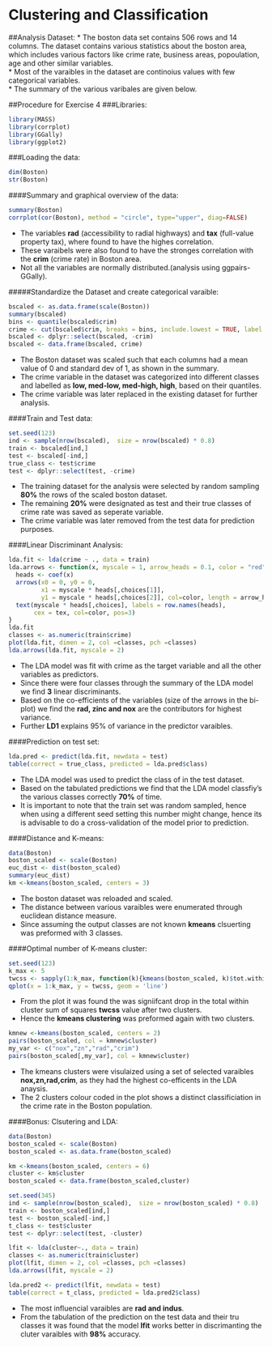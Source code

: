 # **Clustering and Classification**

##Analysis Dataset:
* The boston data set contains 506 rows and 14 columns. The dataset contains various statistics about the boston area, which includes various factors like crime rate, business areas, popoulation, age and other similar variables.  
* Most of the varaibles in the dataset are continoius values with few categorical variables.     
* The summary of the various varibales are given below.

##Procedure for Exercise 4
###Libraries:
```r
library(MASS)
library(corrplot)
library(GGally)
library(ggplot2)

```

###Loading the data:
```r
dim(Boston)
str(Boston)
```

####Summary and graphical overview of the data:
```r
summary(Boston)
corrplot(cor(Boston), method = "circle", type="upper", diag=FALSE)
```

* The variables **rad** (accessibility to radial highways) and **tax** (full-value property tax), where found to have the highes correlation.
* These varaibels were also found to have the stronges correlation with the **crim** (crime rate) in Boston area.
* Not all the variables are normally distributed.(analysis using ggpairs- GGally).

#####Standardize the Dataset and create categorical varaible:
```r
bscaled <- as.data.frame(scale(Boston))
summary(bscaled)
bins <- quantile(bscaled$crim)
crime <- cut(bscaled$crim, breaks = bins, include.lowest = TRUE, label = c("low", "med_low", "med_high", "high"))
bscaled <- dplyr::select(bscaled, -crim)
bscaled <- data.frame(bscaled, crime)
```

* The Boston dataset was scaled such that each columns had a mean value of 0 and standard dev of 1, as shown in the summary.   
* The crime variable in the dataset was categorized into different classes and labelled as **low, med-low, med-high, high**, based on their quantiles.
* The crime variable was later replaced in the existing dataset for further analysis. 

####Train and Test data:
```r
set.seed(123)
ind <- sample(nrow(bscaled),  size = nrow(bscaled) * 0.8)
train <- bscaled[ind,]
test <- bscaled[-ind,]
true_class <- test$crime
test <- dplyr::select(test, -crime)
```
* The training dataset for the analysis were selected by random sampling **80%** the rows of the scaled boston dataset.   
* The remaining **20%** were designated as test and their true classes of crime rate was saved as seperate variable.
* The crime variable was later removed from the test data for prediction purposes.

####Linear Discriminant Analysis:
```r
lda.fit <- lda(crime ~ ., data = train)
lda.arrows <- function(x, myscale = 1, arrow_heads = 0.1, color = "red", tex = 0.75, choices = c(1,2)){
  heads <- coef(x)
  arrows(x0 = 0, y0 = 0, 
         x1 = myscale * heads[,choices[1]], 
         y1 = myscale * heads[,choices[2]], col=color, length = arrow_heads)
  text(myscale * heads[,choices], labels = row.names(heads), 
       cex = tex, col=color, pos=3)
}
lda.fit
classes <- as.numeric(train$crime)
plot(lda.fit, dimen = 2, col =classes, pch =classes)
lda.arrows(lda.fit, myscale = 2)
```

* The LDA model was fit with crime as the target variable and all the other variables as predictors.  
* Since there were four classes through the summary of the LDA model we find **3** linear discriminants.
* Based on the co-efficients of the variables (size of the arrows in the bi-plot) we find the **rad, zinc and nox** are the contributors for highest variance.  
* Further **LD1** explains 95% of variance in the predictor varaibles.

####Prediction on test set:
```r
lda.pred <- predict(lda.fit, newdata = test)
table(correct = true_class, predicted = lda.pred$class)
```
* The LDA model was used to predict the class of in the test dataset.
* Based on the tabulated predictions we find that the LDA model classfiy's the various classes correctly **70%** of time.
* It is important to note that the train set was random sampled, hence when using a different seed setting this number might change, hence its is advisable to do a cross-validation of the model prior to prediction.

####Distance and K-means:
```r
data(Boston)
boston_scaled <- scale(Boston)
euc_dist <- dist(boston_scaled)
summary(euc_dist)
km <-kmeans(boston_scaled, centers = 3)
```
* The boston dataset was reloaded and scaled.
* The distance between various varaibles were enumerated through euclidean distance measure.
* Since assuming the output classes are not known **kmeans** clsuerting was preformed with 3 classes.

####Optimal number of K-means cluster:
```r
set.seed(123)
k_max <- 5
twcss <- sapply(1:k_max, function(k){kmeans(boston_scaled, k)$tot.withinss})
qplot(x = 1:k_max, y = twcss, geom = 'line')
```

* From the plot it was found the was signiifcant drop in the total within cluster sum of squares **twcss** value after two clusters.  
* Hence the **kmeans clustering** was preformed again with two clusters.  

```r
kmnew <-kmeans(boston_scaled, centers = 2)
pairs(boston_scaled, col = kmnew$cluster)
my_var <- c("nox","zn","rad","crim")
pairs(boston_scaled[,my_var], col = kmnew$cluster)
```

* The kmeans clusters were visulaized using a set of selected varaibles **nox,zn,rad,crim**, as they had the highest co-efficents in the LDA anaysis.  
* The 2 clusters colour coded in the plot shows a distinct classificiation in the crime rate in the Boston population.    

####Bonus: Clsutering and LDA:
```r
data(Boston)
boston_scaled <- scale(Boston)
boston_scaled <- as.data.frame(boston_scaled)

km <-kmeans(boston_scaled, centers = 6)
cluster <- km$cluster
boston_scaled <- data.frame(boston_scaled,cluster)

set.seed(345)
ind <- sample(nrow(boston_scaled),  size = nrow(boston_scaled) * 0.8)
train <- boston_scaled[ind,]
test <- boston_scaled[-ind,]
t_class <- test$cluster
test <- dplyr::select(test, -cluster)

lfit <- lda(cluster~., data = train)
classes <- as.numeric(train$cluster)
plot(lfit, dimen = 2, col =classes, pch =classes)
lda.arrows(lfit, myscale = 2)

lda.pred2 <- predict(lfit, newdata = test)
table(correct = t_class, predicted = lda.pred2$class)

```

* The most influencial varaibles are **rad and indus**.  
* From the tabulation of the prediction on the test data and their tru classes it was found that the model **lfit** works better in discrimanting the cluter varaibles with **98%** accuracy.  